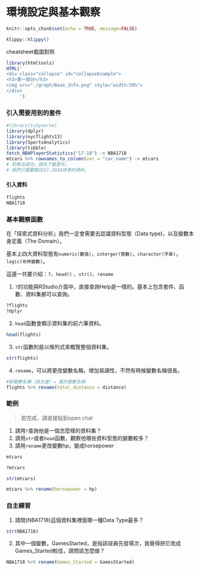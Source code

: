 # 環境設定與基本觀察

```r
knitr::opts_chunk$set(echo = TRUE, message=FALSE)
```

```r
klippy::klippy()
```

<div class="alert white">
cheatsheet截圖對照<a data-toggle="collapse" href="#collapseExample" role="button" aria-expanded="false" aria-controls="collapseExample"><i class="fa fa-image"></i></a>
</div>

```r
library(htmltools)
HTML('
<div class="collapse" id="collapseExample">
<h3>第一部分</h3>
<img src="./graph/Base_Info.png" style="width:50%">
</div>
     ')
```

### 引入需要用到的套件{-}
```r
#library(tidyverse)
library(dplyr)
library(nycflights13)
library(SportsAnalytics)
library(tibble)
fetch_NBAPlayerStatistics("17-18") -> NBA1718
mtcars %>% rownames_to_column(var = "car_name") -> mtcars
# 若無法成功，請先下載套件。
# 我們只要觀察2017-2018球季的資料。
```

#### 引入資料{-}
```r
flights
NBA1718
```

### 基本觀察函數{-}

在「探索式資料分析」我們一定會需要去認識資料型態（Data type)，以及變數本身定義（The Domain）。

基本上四大資料型態有`numeric(數值)`，`interger(整數)`，`character(字串)`，`logic(布林變數)`。

這邊一共要介紹：`?`、`head()` 、`str()`、`rename`

1. `?`的功能與RStudio介面中，直接查詢Help是一樣的。基本上包含套件、函數、資料集都可以查詢。
```r
?flights
?dplyr
```

2. `head`函數會顯示資料集的前六筆資料。
```r
head(flights)
```

3. `str`函數則是以條列式來概覽整個資料集。
```r
str(flights)
```

4. `rename`，可以將更改變數名稱，增加易讀性，不然有時候變數名稱很長。
```r
#新變數名稱（放左邊）= 舊的變數名稱
flights %>% rename(total_distance = distance)
```

### 範例{-}

> 若完成，請直接貼到open chat

1. 請用`?`查詢他是一個怎麼樣的資料集？
2. 請用`str`或者`head`函數，觀察他哪些資料型態的變數較多？
3. 請用`rename`更改變數hp，變成horsepower

```r
mtcars
```

```r
?mtcars
```

```r
str(mtcars)
```

```r
mtcars %>% rename(horsepower = hp)
```

### 自主練習{-}

1. 請問(NBA1718)這個資料集裡面哪一種Data Type最多？
```r
str(NBA1718)
```

2. 其中一個變數，GamesStarted，是指該球員先發場次，我覺得把它改成Games_Started較佳，請問該怎麼做？
```r
NBA1718 %>% rename(Games_Started = GamesStarted)
```